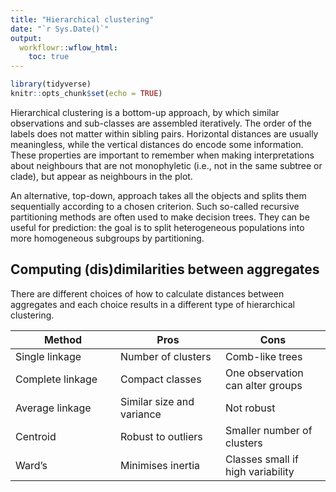 ```yaml
---
title: "Hierarchical clustering"
date: "`r Sys.Date()`"
output:
  workflowr::wflow_html:
    toc: true
---
```


```r
library(tidyverse)
knitr::opts_chunk$set(echo = TRUE)
```

Hierarchical clustering is a bottom-up approach, by which similar observations and sub-classes are assembled iteratively. The order of the labels does not matter within sibling pairs. Horizontal distances are usually meaningless, while the vertical distances do encode some information. These properties are important to remember when making interpretations about neighbours that are not monophyletic (i.e., not in the same subtree or clade), but appear as neighbours in the plot.

An alternative, top-down, approach takes all the objects and splits them sequentially according to a chosen criterion. Such so-called recursive partitioning methods are often used to make decision trees. They can be useful for prediction: the goal is to split heterogeneous populations into more homogeneous subgroups by partitioning.

## Computing (dis)dimilarities between aggregates

There are different choices of how to calculate distances between aggregates and each choice results in a different type of hierarchical clustering.

| Method           | Pros                      | Cons                              |
| -                | -                         | -                                 |
| Single linkage   | Number of clusters        | Comb-like trees                   |
| Complete linkage | Compact classes           | One observation can alter groups  |
| Average linkage  | Similar size and variance | Not robust                        |
| Centroid         | Robust to outliers        | Smaller number of clusters        |
| Ward's           | Minimises inertia         | Classes small if high variability |
